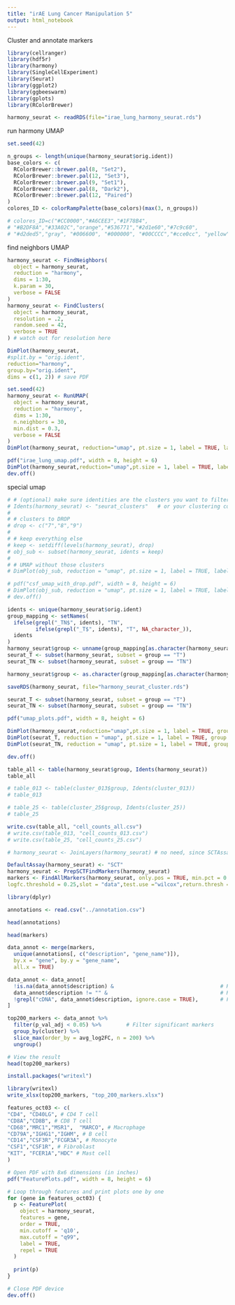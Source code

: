 ```yaml
---
title: "irAE Lung Cancer Manipulation 5"
output: html_notebook
---
```

Cluster and annotate markers


```r
library(cellranger)
library(hdf5r)
library(harmony)
library(SingleCellExperiment)
library(Seurat)
library(ggplot2)
library(ggbeeswarm)
library(gplots)
library(RColorBrewer)
```
```r
harmony_seurat <- readRDS(file="irae_lung_harmony_seurat.rds")
```
<!-- ```{r}
# Summary of dataset, samples, groups, and clusters
default_assay <- DefaultAssay(harmony_seurat)
num_cells <- ncol(harmony_seurat)
num_genes <- nrow(harmony_seurat)
num_samples <- length(unique(harmony_seurat$orig.ident))

meta_cols <- colnames(harmony_seurat[[]])
if (!"group" %in% meta_cols) {
  idents <- unique(harmony_seurat$orig.ident)
  group_mapping <- setNames(
    ifelse(grepl("_TN$", idents), "TN",
           ifelse(grepl("_T$", idents), "T", NA_character_)),
    idents
  )
  harmony_seurat$group <- unname(group_mapping[as.character(harmony_seurat$orig.ident)])
}
num_groups <- length(unique(na.omit(harmony_seurat$group)))

clusters_available <- "seurat_clusters" %in% meta_cols
num_clusters <- if (clusters_available) length(unique(harmony_seurat$seurat_clusters)) else NA_integer_

cat(paste0(
  "Cells: ", num_cells, "\n",
  "Genes (", default_assay, "): ", num_genes, "\n",
  "Samples: ", num_samples, "\n",
  "Groups: ", num_groups, if (any(is.na(harmony_seurat$group))) " (with NAs)" else "", "\n",
  "Clusters: ", if (clusters_available) num_clusters else "not yet computed", "\n"
))

cat("\nCells per sample (orig.ident):\n")
print(sort(table(harmony_seurat$orig.ident), decreasing = TRUE))

cat("\nCells per group:\n")
print(sort(table(harmony_seurat$group), decreasing = TRUE))

if (clusters_available) {
  cat("\nCells by group x cluster:\n")
  print(table(harmony_seurat$group, harmony_seurat$seurat_clusters))
}
``` -->

run harmony UMAP
```r
set.seed(42)
```

```r
n_groups <- length(unique(harmony_seurat$orig.ident))
base_colors <- c(
  RColorBrewer::brewer.pal(8, "Set2"),
  RColorBrewer::brewer.pal(12, "Set3"),
  RColorBrewer::brewer.pal(9, "Set1"),
  RColorBrewer::brewer.pal(8, "Dark2"),
  RColorBrewer::brewer.pal(12, "Paired")
)
colores_ID <- colorRampPalette(base_colors)(max(3, n_groups))

# colores_ID=c("#CC0000","#A6CEE3","#1F78B4",
# "#B2DF8A","#33A02C","orange","#536771","#2d1e60","#7c9c60",
# "#d2ded5","gray", "#006600", "#000000", "#00CCCC","#cce0cc", "yellow", "lavender", "goldenrod", "hotpink", "slateblue", "plum", "red", "blue", "palevioletred", "darkkhaki", "gold", "papayawhip", "sienna", "orangered", "brown")
```

find neighbors UMAP
```r
harmony_seurat <- FindNeighbors(
  object = harmony_seurat,
  reduction = "harmony",
  dims = 1:30,
  k.param = 30,
  verbose = FALSE
)
harmony_seurat <- FindClusters(
  object = harmony_seurat,
  resolution = .2,
  random.seed = 42,
  verbose = TRUE
) # watch out for resolution here
```

```r
DimPlot(harmony_seurat,
#split.by = "orig.ident",
reduction="harmony",
group.by="orig.ident",
dims = c(1, 2)) # save PDF
```


```r
set.seed(42)
harmony_seurat <- RunUMAP(
  object = harmony_seurat,
  reduction = "harmony",
  dims = 1:30,
  n.neighbors = 30,
  min.dist = 0.3,
  verbose = FALSE
)
DimPlot(harmony_seurat, reduction="umap", pt.size = 1, label = TRUE, label.size = 7)
```



```r
pdf("irae_lung_umap.pdf", width = 8, height = 6)
DimPlot(harmony_seurat,reduction="umap",pt.size = 1, label = TRUE, label.size = 7)
dev.off()
```

special umap

```r
# # (optional) make sure identities are the clusters you want to filter on
# Idents(harmony_seurat) <- "seurat_clusters"   # or your clustering column
# 
# # clusters to DROP
# drop <- c("7","8","9")
# 
# # keep everything else
# keep <- setdiff(levels(harmony_seurat), drop)
# obj_sub <- subset(harmony_seurat, idents = keep)
# 
# # UMAP without those clusters
# DimPlot(obj_sub, reduction = "umap", pt.size = 1, label = TRUE, label.size = 7)
```

```r
# pdf("csf_umap_with_drop.pdf", width = 8, height = 6)
# DimPlot(obj_sub, reduction = "umap", pt.size = 1, label = TRUE, label.size = 7)
# dev.off()
```


```r
idents <- unique(harmony_seurat$orig.ident)
group_mapping <- setNames(
  ifelse(grepl("_TN$", idents), "TN",
         ifelse(grepl("_T$", idents), "T", NA_character_)),
  idents
)
harmony_seurat$group <- unname(group_mapping[as.character(harmony_seurat$orig.ident)])
seurat_T <- subset(harmony_seurat, subset = group == "T")
seurat_TN <- subset(harmony_seurat, subset = group == "TN")
```


```r
harmony_seurat$group <- as.character(group_mapping[as.character(harmony_seurat$orig.ident)])
```

```r
saveRDS(harmony_seurat, file="harmony_seurat_cluster.rds")
```


```r
seurat_T <- subset(harmony_seurat, subset = group == "T")
seurat_TN <- subset(harmony_seurat, subset = group == "TN")
```

```r
pdf("umap_plots.pdf", width = 8, height = 6)

DimPlot(harmony_seurat,reduction="umap",pt.size = 1, label = TRUE, group.by = "seurat_clusters", label.size = 7) + ggtitle("UMAP")
DimPlot(seurat_T, reduction = "umap", pt.size = 1, label = TRUE, group.by = "seurat_clusters", label.size = 7) + ggtitle("T")
DimPlot(seurat_TN, reduction = "umap", pt.size = 1, label = TRUE, group.by = "seurat_clusters", label.size = 7) + ggtitle("TN")

dev.off()
```

```r
table_all <- table(harmony_seurat$group, Idents(harmony_seurat))
table_all
```

```r
# table_013 <- table(cluster_013$group, Idents(cluster_013))
# table_013
```
```r
# table_25 <- table(cluster_25$group, Idents(cluster_25))
# table_25
```

```r
write.csv(table_all, "cell_counts_all.csv")
# write.csv(table_013, "cell_counts_013.csv")
# write.csv(table_25, "cell_counts_25.csv")
```



```r
# harmony_seurat <- JoinLayers(harmony_seurat) # no need, since SCTAssay is v4 style and not layered

DefaultAssay(harmony_seurat) <- "SCT"
harmony_seurat <- PrepSCTFindMarkers(harmony_seurat)
markers <- FindAllMarkers(harmony_seurat, only.pos = TRUE, min.pct = 0.25,
logfc.threshold = 0.25,slot = "data",test.use ="wilcox",return.thresh = 0.1)
```

```r
library(dplyr)
```

```r
annotations <- read.csv("../annotation.csv")
```

```r
head(annotations)
```

```r
head(markers)
```

```r
data_annot <- merge(markers,
  unique(annotations[, c("description", "gene_name")]),
  by.x = "gene", by.y = "gene_name",
  all.x = TRUE)
```


```r
data_annot <- data_annot[
  !is.na(data_annot$description) &                                  # Remove NAs
  data_annot$description != "" &                                    # Remove empty strings
  !grepl("cDNA", data_annot$description, ignore.case = TRUE),       # Filter out "cDNA"
]
```

```r
top200_markers <- data_annot %>%
  filter(p_val_adj < 0.05) %>%        # Filter significant markers
  group_by(cluster) %>%
  slice_max(order_by = avg_log2FC, n = 200) %>%
  ungroup()

# View the result
head(top200_markers)
```
```r
install.packages("writexl")
```


```r
library(writexl)
write_xlsx(top200_markers, "top_200_markers.xlsx")
```

```r
features_oct03 <- c(
"CD4", "CD40LG", # CD4 T cell
"CD8A","CD8B", # CD8 T cell
"CD68","MRC1","MSR1",  "MARCO", # Macrophage
"CD79A","IGHG1","IGHM", # B cell
"CD14","CSF3R","FCGR3A", # Monocyte
"CSF1","CSF1R", # Fibroblast
"KIT", "FCER1A","HDC" # Mast cell
)

# Open PDF with 8x6 dimensions (in inches)
pdf("FeaturePlots.pdf", width = 8, height = 6)

# Loop through features and print plots one by one
for (gene in features_oct03) {
  p <- FeaturePlot(
    object = harmony_seurat,
    features = gene,
    order = TRUE,
    min.cutoff = 'q10',
    max.cutoff = "q99",
    label = TRUE,
    repel = TRUE
  )
  
  print(p)
}

# Close PDF device
dev.off()
```